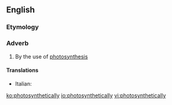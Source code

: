 ==English==

===Etymology===
{{suffix|photosynthetic|ally}}

===Adverb===
{{en-adv|-}}

# By the use of [[photosynthesis]]

====Translations====
{{trans-top|by the use of photosynthesis}}
* Italian: {{t-|it|fotosinteticamente}}
{{trans-mid}}
{{trans-bottom}}

[[ko:photosynthetically]]
[[io:photosynthetically]]
[[vi:photosynthetically]]